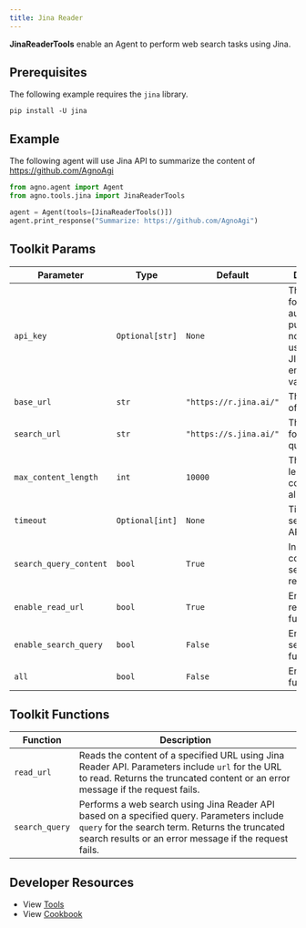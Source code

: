 ```yaml
---
title: Jina Reader
---
```


**JinaReaderTools** enable an Agent to perform web search tasks using Jina.

## Prerequisites

The following example requires the `jina` library.

```shell
pip install -U jina
```

## Example

The following agent will use Jina API to summarize the content of https://github.com/AgnoAgi

```python cookbook/tools/jinareader.py
from agno.agent import Agent
from agno.tools.jina import JinaReaderTools

agent = Agent(tools=[JinaReaderTools()])
agent.print_response("Summarize: https://github.com/AgnoAgi")
```

## Toolkit Params

| Parameter            | Type  | Default | Description                                                                |
| -------------------- | ----- | ------- | -------------------------------------------------------------------------- |
| `api_key`            | `Optional[str]` | `None` | The API key for authentication purposes. If not provided, uses JINA_API_KEY environment variable. |
| `base_url`           | `str` | `"https://r.jina.ai/"` | The base URL of the API. |
| `search_url`         | `str` | `"https://s.jina.ai/"` | The URL used for search queries. |
| `max_content_length` | `int` | `10000` | The maximum length of content allowed. |
| `timeout`            | `Optional[int]` | `None` | Timeout in seconds for API requests. |
| `search_query_content` | `bool` | `True` | Include content in search query results. |
| `enable_read_url` | `bool` | `True` | Enable the read_url functionality. |
| `enable_search_query` | `bool` | `False` | Enable the search_query functionality. |
| `all` | `bool` | `False` | Enable all functionality. |

## Toolkit Functions

| Function       | Description                                                                                                                                                                                            |
| -------------- | ------------------------------------------------------------------------------------------------------------------------------------------------------------------------------------------------------ |
| `read_url`     | Reads the content of a specified URL using Jina Reader API. Parameters include `url` for the URL to read. Returns the truncated content or an error message if the request fails.                      |
| `search_query` | Performs a web search using Jina Reader API based on a specified query. Parameters include `query` for the search term. Returns the truncated search results or an error message if the request fails. |

## Developer Resources

- View [Tools](https://github.com/agno-agi/agno/blob/main/libs/agno/agno/tools/jina_reader.py)
- View [Cookbook](https://github.com/agno-agi/agno/tree/main/cookbook/tools/jina_reader_tools.py)
